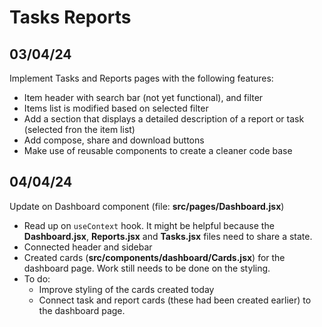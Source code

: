 # Tasks Reports

## 03/04/24
Implement Tasks and Reports pages with the following features:

- Item header with search bar (not yet functional), and filter
- Items list is modified based on selected filter
- Add a section that displays a detailed description of a report or task
(selected fron the item list)
- Add compose, share and download buttons
- Make use of reusable components to create a cleaner code base

## 04/04/24
Update on Dashboard component (file: **src/pages/Dashboard.jsx**)
  * Read up on `useContext` hook. It might be helpful because the **Dashboard.jsx**,
    **Reports.jsx** and **Tasks.jsx** files need to share a state.
  * Connected header and sidebar
  * Created cards (**src/components/dashboard/Cards.jsx**) for the dashboard page.
    Work still needs to be done on the styling.
  * To do:
    - Improve styling of the cards created today
    - Connect task and report cards (these had been created earlier) to the dashboard page.
